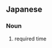 ==Japanese==
{{ja-kanjitab|しょ|よう|じ|かん|yomi=on}}

===Noun===
{{ja-noun|しょよう じかん|head=[[所要]][[時間]]}}

# required time
#: {{ja-usex|駅から会社までの'''所要時間'''は、歩いておよそ２０分です。|えき から かいしゃ まで の '''しょよう じかん''' は、 あるいて およそ に じゅっぷん です。|'''It takes''' about 20 minutes to walk from the station to the company.}}